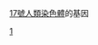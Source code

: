 {{Genes by human chromosome}}
{{Commons category|Genes on human chromosome 17}}
[[17號染色體|17號人類染色體]]的基因

[[分类:依染色体分类的基因|1]]